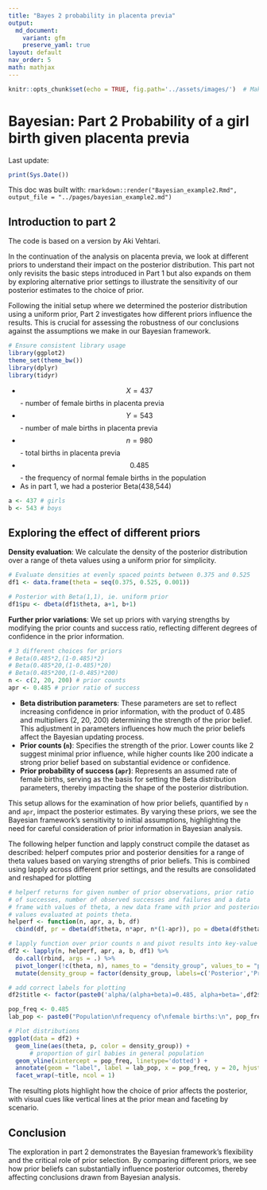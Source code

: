 ```yaml
---
title: "Bayes 2 probability in placenta previa"
output:
  md_document:
    variant: gfm
    preserve_yaml: true
layout: default
nav_order: 5
math: mathjax
---
```


```r
knitr::opts_chunk$set(echo = TRUE, fig.path='../assets/images/')  # Make sure this path is correct
```

# Bayesian: Part 2 Probability of a girl birth given placenta previa

Last update:
```r
print(Sys.Date())
```

This doc was built with: `rmarkdown::render("Bayesian_example2.Rmd", output_file = "../pages/bayesian_example2.md")`

## Introduction to part 2

The code is based on a version by Aki Vehtari. 

In the continuation of the analysis on placenta previa, we look at different priors to understand their impact on the posterior distribution. This part not only revisits the basic steps introduced in Part 1 but also expands on them by exploring alternative prior settings to illustrate the sensitivity of our posterior estimates to the choice of prior.

Following the initial setup where we determined the posterior distribution using a uniform prior, Part 2 investigates how different priors influence the results. This is crucial for assessing the robustness of our conclusions against the assumptions we make in our Bayesian framework.

```r

# Ensure consistent library usage
library(ggplot2)
theme_set(theme_bw())
library(dplyr)
library(tidyr)
```

* $$X = 437$$ - number of female births in placenta previa
* $$Y = 543$$ - number of male births in placenta previa
* $$n = 980$$ - total births in placenta previa
* $$0.485$$ - the frequency of normal female births in the population
* As in part 1, we had a posterior Beta(438,544)

```r
a <- 437 # girls
b <- 543 # boys
```

## Exploring the effect of different priors

**Density evaluation**: We calculate the density of the posterior distribution over a range of theta values using a uniform prior for simplicity.

```r
# Evaluate densities at evenly spaced points between 0.375 and 0.525
df1 <- data.frame(theta = seq(0.375, 0.525, 0.001))

# Posterior with Beta(1,1), ie. uniform prior
df1$pu <- dbeta(df1$theta, a+1, b+1)
```

**Further prior variations**: We set up priors with varying strengths by modifying the prior counts and success ratio, reflecting different degrees of confidence in the prior information.

```r
# 3 different choices for priors
# Beta(0.485*2,(1-0.485)*2)
# Beta(0.485*20,(1-0.485)*20)
# Beta(0.485*200,(1-0.485)*200)
n <- c(2, 20, 200) # prior counts
apr <- 0.485 # prior ratio of success
```

- **Beta distribution parameters**: These parameters are set to reflect increasing confidence in prior information, with the product of 0.485 and multipliers (2, 20, 200) determining the strength of the prior belief. This adjustment in parameters influences how much the prior beliefs affect the Bayesian updating process.
- **Prior counts (`n`)**: Specifies the strength of the prior. Lower counts like 2 suggest minimal prior influence, while higher counts like 200 indicate a strong prior belief based on substantial evidence or confidence.
- **Prior probability of success (`apr`)**: Represents an assumed rate of female births, serving as the basis for setting the Beta distribution parameters, thereby impacting the shape of the posterior distribution.

This setup allows for the examination of how prior beliefs, quantified by `n` and `apr`, impact the posterior estimates. By varying these priors, we see the Bayesian framework's sensitivity to initial assumptions, highlighting the need for careful consideration of prior information in Bayesian analysis.

The following helper function and lapply construct compile the dataset as described: helperf computes prior and posterior densities for a range of theta values based on varying strengths of prior beliefs. This is combined using lapply across different prior settings, and the results are consolidated and reshaped for plotting

```r
# helperf returns for given number of prior observations, prior ratio
# of successes, number of observed successes and failures and a data
# frame with values of theta, a new data frame with prior and posterior
# values evaluated at points theta.
helperf <- function(n, apr, a, b, df)
  cbind(df, pr = dbeta(df$theta, n*apr, n*(1-apr)), po = dbeta(df$theta, n*apr + a, n*(1-apr) + b), n = n)

# lapply function over prior counts n and pivot results into key-value pairs.
df2 <- lapply(n, helperf, apr, a, b, df1) %>%
  do.call(rbind, args = .) %>%
  pivot_longer(!c(theta, n), names_to = "density_group", values_to = "p") %>%
  mutate(density_group = factor(density_group, labels=c('Posterior','Prior','Posterior with unif prior')))

# add correct labels for plotting
df2$title <- factor(paste0('alpha/(alpha+beta)=0.485, alpha+beta=',df2$n))
```

```r
pop_freq <- 0.485
lab_pop <- paste0("Population\nfrequency of\nfemale births:\n", pop_freq)
```

```r
# Plot distributions
ggplot(data = df2) +
  geom_line(aes(theta, p, color = density_group)) +
	  # proportion of girl babies in general population
  geom_vline(xintercept = pop_freq, linetype='dotted') +
  annotate(geom = "label", label = lab_pop, x = pop_freq, y = 20, hjust = 0, fill = "white",  alpha = 0.5, size =2) +
  facet_wrap(~title, ncol = 1)

```

The resulting plots highlight how the choice of prior affects the posterior, with visual cues like vertical lines at the prior mean and faceting by scenario.

## Conclusion

The exploration in part 2 demonstrates the Bayesian framework's flexibility and the critical role of prior selection. By comparing different priors, we see how prior beliefs can substantially influence posterior outcomes, thereby affecting conclusions drawn from Bayesian analysis.
